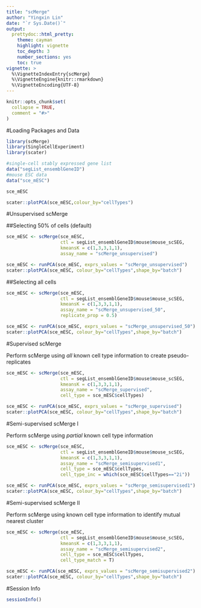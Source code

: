 ```yaml
---
title: "scMerge"
author: "Yingxin Lin"
date: "`r Sys.Date()`"
output:
  prettydoc::html_pretty:
    theme: cayman
    highlight: vignette
    toc_depth: 3
    number_sections: yes
    toc: true
vignette: >
  %\VignetteIndexEntry{scMerge}
  %\VignetteEngine{knitr::rmarkdown}
  %\VignetteEncoding{UTF-8}
---
```


```r
knitr::opts_chunk$set(
  collapse = TRUE,
  comment = "#>"
)
```

#Loading Packages and Data
```r
library(scMerge)
library(SingleCellExperiment)
library(scater)
```


```r
#single-cell stably expressed gene list
data("segList_ensemblGeneID")
#mouse ESC data
data("sce_mESC")
```

```r
sce_mESC
```

```r
scater::plotPCA(sce_mESC,colour_by="cellTypes")
```

#Unsupervised scMerge

##Selecting 50% of cells (default)
```r
sce_mESC <- scMerge(sce_mESC, 
                    ctl = segList_ensemblGeneID$mouse$mouse_scSEG,
                    kmeansK = c(1,3,3,1,1),
                    assay_name = "scMerge_unsupervised")
```

```r
sce_mESC <- runPCA(sce_mESC, exprs_values = "scMerge_unsupervised")
scater::plotPCA(sce_mESC, colour_by="cellTypes",shape_by="batch")
```

<!-- ##Selecting 80% of cells -->
<!-- ```{r results='hide',fig.show='hide'} -->
<!-- system.time(sce_mESC <- scMerge(sce_mESC,  -->
<!--                     ctl = segList_ensemblGeneID$mouse$mouse_scSEG, -->
<!--                     kmeansK = c(1,3,3,1,1), -->
<!--                     assay_name = "scMerge_unsupervised_80", -->
<!--                     replicate_prop = 0.8)) -->
<!-- ``` -->

<!-- ```{r} -->
<!-- sce_mESC <- runPCA(sce_mESC, exprs_values = "scMerge_unsupervised_80") -->
<!-- scater::plotPCA(sce_mESC, colour_by="cellTypes",shape_by="batch") -->
<!-- ``` -->


##Selecting all cells
```r
sce_mESC <- scMerge(sce_mESC, 
                    ctl = segList_ensemblGeneID$mouse$mouse_scSEG,
                    kmeansK = c(1,3,3,1,1),
                    assay_name = "scMerge_unsupervised_50",
                    replicate_prop = 0.5)
```

```r
sce_mESC <- runPCA(sce_mESC, exprs_values = "scMerge_unsupervised_50")
scater::plotPCA(sce_mESC, colour_by="cellTypes",shape_by="batch")
```

<!-- ##Selecting 20% of cells -->
<!-- ```{r results='hide',fig.show='hide'} -->
<!-- system.time(sce_mESC <- scMerge(sce_mESC,  -->
<!--                     ctl = segList_ensemblGeneID$mouse$mouse_scSEG, -->
<!--                     kmeansK = c(1,3,3,1,1), -->
<!--                     assay_name = "scMerge_unsupervised_50", -->
<!--                     replicate_prop = 0.2)) -->
<!-- ``` -->

<!-- ```{r} -->
<!-- sce_mESC <- runPCA(sce_mESC, exprs_values = "scMerge_unsupervised_50") -->
<!-- scater::plotPCA(sce_mESC, colour_by="cellTypes",shape_by="batch") -->
<!-- ``` -->


#Supervised scMerge

Perform scMerge using *all* known cell type information to create pseudo-replicates

```r
sce_mESC <- scMerge(sce_mESC,
                    ctl = segList_ensemblGeneID$mouse$mouse_scSEG,
                    kmeansK = c(1,3,3,1,1),
                    assay_name = "scMerge_supervised",
                    cell_type = sce_mESC$cellTypes)
```


```r
sce_mESC <- runPCA(sce_mESC, exprs_values = "scMerge_supervised")
scater::plotPCA(sce_mESC, colour_by="cellTypes",shape_by="batch")
```

#Semi-supervised scMerge I

Perform scMerge using *partial* known cell type information

```r
sce_mESC <- scMerge(sce_mESC,
                    ctl = segList_ensemblGeneID$mouse$mouse_scSEG,
                    kmeansK = c(1,3,3,1,1),
                    assay_name = "scMerge_semisupervised1",
                    cell_type = sce_mESC$cellTypes,
                    cell_type_inc = which(sce_mESC$cellTypes=="2i"))
```


```r
sce_mESC <- runPCA(sce_mESC, exprs_values = "scMerge_semisupervised1")
scater::plotPCA(sce_mESC, colour_by="cellTypes",shape_by="batch")
```

#Semi-supervised scMerge II

Perform scMerge using known cell type information to identify mutual nearest cluster


```r
sce_mESC <- scMerge(sce_mESC,
                    ctl = segList_ensemblGeneID$mouse$mouse_scSEG,
                    kmeansK = c(1,3,3,1,1),
                    assay_name = "scMerge_semisupervised2",
                    cell_type = sce_mESC$cellTypes,
                    cell_type_match = T)
```

```r
sce_mESC <- runPCA(sce_mESC, exprs_values = "scMerge_semisupervised2")
scater::plotPCA(sce_mESC, colour_by="cellTypes",shape_by="batch")
```

#Session Info

```r
sessionInfo()
```


<!-- You can enable figure captions by `fig_caption: yes` in YAML: -->

<!--     output: -->
<!--       rmarkdown::html_vignette: -->
<!--         fig_caption: yes -->

<!-- Then you can use the chunk option `fig.cap = "Your figure caption."` in **knitr**. -- -->
